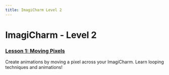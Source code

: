 ```yaml
---
title: ImagiCharm Level 2
---
```


# ImagiCharm - Level 2

### [Lesson 1: Moving Pixels](./L2-E1)
Create animations by moving a pixel across your ImagiCharm. Learn looping techniques and animations!
